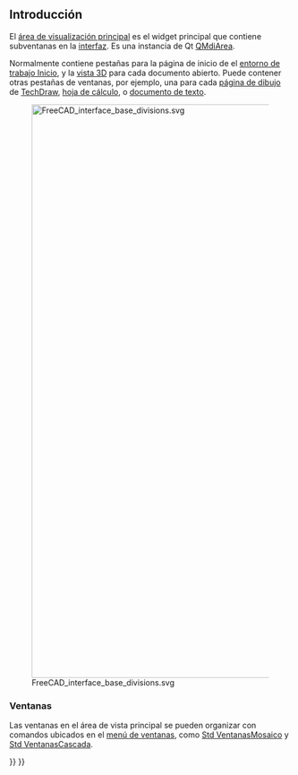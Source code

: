 <languages/>

<span id="Introduction"></span>
== Introducción ==

El [[main_view_area/es|área de visualización principal]] es el widget principal que contiene subventanas en la [[interface/es|interfaz]]. Es una instancia de Qt [https://doc.qt.io/qt-5/qmdiarea.html QMdiArea].

Normalmente contiene pestañas para la página de inicio de el [[Start_Workbench/es|entorno de trabajo Inicio]], y la [[3D_view/es|vista 3D]] para cada documento abierto. Puede contener otras pestañas de ventanas, por ejemplo, una para cada [[TechDraw_PageDefault/es|página de dibujo]]  de [[TechDraw_Workbench/es|TechDraw]], [[spreadsheet/es|hoja de cálculo]], o [[Std_TextDocument/es|documento de texto]].

[[File:FreeCAD_interface_base_divisions.svg|1024px]]

{{Caption|El área de vista principal se indica con el número 1 y puede contener varias pestañas de ventana, principalmente la página de inicio y la [[3D_view|vista 3D]].}}

<span id="Windows"></span>
===Ventanas===

Las ventanas en el área de vista principal se pueden organizar con comandos ubicados en el [[Std_Windows_Menu/es|menú de ventanas]], como [[Std_TileWindows/es|Std VentanasMosaico]] y [[Std CascadeWindows/es|Std VentanasCascada]].

{{Interface navi{{#translation:}}}}
{{Userdocnavi{{#translation:}}}}